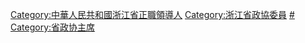 [[Category:中華人民共和國浙江省正職領導人|Category:中華人民共和國浙江省正職領導人]]
[[Category:浙江省政協委員|Category:浙江省政協委員]]
[[Category:浙江省各级政协主席|#]]
[[Category:省政协主席|Category:省政协主席]]